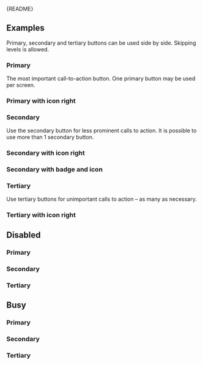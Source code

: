 
<Meta of={ButtonStories} />

<Markdown>{README}</Markdown>

## Examples

Primary, secondary and tertiary buttons can be used side by side.
Skipping levels is allowed.

### Primary

The most important call-to-action button.
One primary button may be used per screen.

<Canvas of={ButtonStories.Primary} />

### Primary with icon right

<Canvas of={ButtonStories.PrimaryWithIcon} />

### Secondary

Use the secondary button for less prominent calls to action.
It is possible to use more than 1 secondary button.

<Canvas of={ButtonStories.Secondary} />

### Secondary with icon right

<Canvas of={ButtonStories.SecondaryWithIcon} />

### Secondary with badge and icon

<Canvas of={ButtonStories.SecondaryWithIconAndBadge} />

### Tertiary

Use tertiary buttons for unimportant calls to action – as many as necessary.

<Canvas of={ButtonStories.Tertiary} />

### Tertiary with icon right

<Canvas of={ButtonStories.TertiaryWithIcon} />

## Disabled

### Primary

<Canvas of={ButtonStories.PrimaryDisabled} />

### Secondary

<Canvas of={ButtonStories.SecondaryDisabled} />

### Tertiary

<Canvas of={ButtonStories.TertiaryDisabled} />

## Busy

### Primary

<Canvas of={ButtonStories.PrimaryBusy} />

### Secondary

<Canvas of={ButtonStories.SecondaryBusy} />

### Tertiary

<Canvas of={ButtonStories.TertiaryBusy} />
